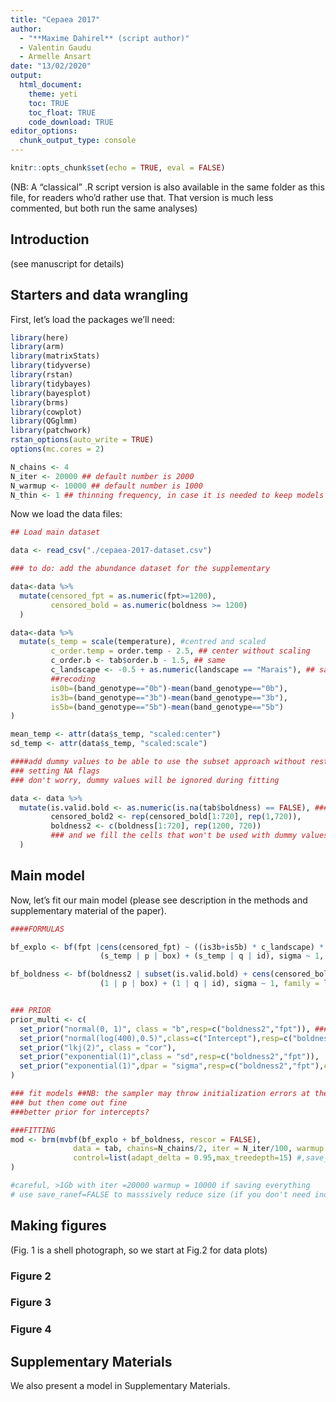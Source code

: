 ```yaml
---
title: "Cepaea 2017"
author: 
  - "**Maxime Dahirel** (script author)"
  - Valentin Gaudu
  - Armelle Ansart
date: "13/02/2020"
output: 
  html_document:
    theme: yeti
    toc: TRUE
    toc_float: TRUE
    code_download: TRUE
editor_options: 
  chunk_output_type: console
---
```


```r
knitr::opts_chunk$set(echo = TRUE, eval = FALSE)
```

(NB: A "classical" .R script version is also available in the same folder as this file, for readers who'd rather use that. That version is much less commented, but both run the same analyses)


## **Introduction**


(see manuscript for details)


## **Starters and data wrangling**
First, let's load the packages we'll need:

```r
library(here)
library(arm)
library(matrixStats)
library(tidyverse)
library(rstan)
library(tidybayes)
library(bayesplot)
library(brms)
library(cowplot)
library(QGglmm)
library(patchwork)
rstan_options(auto_write = TRUE)
options(mc.cores = 2)

N_chains <- 4
N_iter <- 20000 ## default number is 2000
N_warmup <- 10000 ## default number is 1000
N_thin <- 1 ## thinning frequency, in case it is needed to keep models at a manageable memory size ( 1: no thinning)
```

Now we load the data files:
```r
## Load main dataset

data <- read_csv("./cepaea-2017-dataset.csv")

### to do: add the abundance dataset for the supplementary
```


```r

data<-data %>% 
  mutate(censored_fpt = as.numeric(fpt>=1200),
         censored_bold = as.numeric(boldness >= 1200)
  )
```

```r

data<-data %>% 
  mutate(s_temp = scale(temperature), #centred and scaled
         c_order.temp = order.temp - 2.5, ## center without scaling
         c_order.b <- tab$order.b - 1.5, ## same
         c_landscape <- -0.5 + as.numeric(landscape == "Marais"), ## same
         ##recoding
         is0b=(band_genotype=="0b")-mean(band_genotype=="0b"),
         is3b=(band_genotype=="3b")-mean(band_genotype=="3b"),
         is5b=(band_genotype=="5b")-mean(band_genotype=="5b")
)

mean_temp <- attr(data$s_temp, "scaled:center")
sd_temp <- attr(data$s_temp, "scaled:scale")
```

```r
####add dummy values to be able to use the subset approach without restructuring the table and without
### setting NA flags 
### don't worry, dummy values will be ignored during fitting

data <- data %>% 
  mutate(is.valid.bold <- as.numeric(is.na(tab$boldness) == FALSE), ### if it's not NA, it's valid,
         censored_bold2 <- rep(censored_bold[1:720], rep(1,720)),
         boldness2 <- c(boldness[1:720], rep(1200, 720)) 
         ### and we fill the cells that won't be used with dummy values
  )
```


## **Main model**

Now, let's fit our main model (please see description in the methods and supplementary material of the paper).

```r
####FORMULAS

bf_explo <- bf(fpt |cens(censored_fpt) ~ ((is3b+is5b) * c_landscape) * s_temp + c_order.temp +
                    (s_temp | p | box) + (s_temp | q | id), sigma ~ 1, family = lognormal(link_sigma="identity"))

bf_boldness <- bf(boldness2 | subset(is.valid.bold) + cens(censored_bold2) ~ (is3b+is5b) * c_landscape + c_order.b +
                    (1 | p | box) + (1 | q | id), sigma ~ 1, family = lognormal(link_sigma="identity")) ##when sigma not modeled link is identity (half prior?)


### PRIOR
prior_multi <- c(
  set_prior("normal(0, 1)", class = "b",resp=c("boldness2","fpt")), ##### Fixed effects; weakly informative prior for response centred and scaled
  set_prior("normal(log(400),0.5)",class=c("Intercept"),resp=c("boldness2","fpt")),
  set_prior("lkj(2)", class = "cor"),
  set_prior("exponential(1)",class = "sd",resp=c("boldness2","fpt")),
  set_prior("exponential(1)",dpar = "sigma",resp=c("boldness2","fpt"),class="Intercept")
)

### fit models ##NB: the sampler may throw initialization errors at the beginning because it evaluates loglik at log(0)
### but then come out fine
###better prior for intercepts?

###FITTING
mod <- brm(mvbf(bf_explo + bf_boldness, rescor = FALSE),
              data = tab, chains=N_chains/2, iter = N_iter/100, warmup = N_warmup/100, thin = N_thin, prior = prior_multi, seed = 42,
              control=list(adapt_delta = 0.95,max_treedepth=15) #,save_ranef=FALSE
)

#careful, >1Gb with iter =20000 warmup = 10000 if saving everything
# use save_ranef=FALSE to masssively reduce size (if you don't need individual random effects, simply variances, for inference)
```


## **Making figures**

(Fig. 1 is a shell photograph, so we start at Fig.2 for data plots)

### Figure 2


### Figure 3


### Figure 4


## **Supplementary Materials**

We also present a model in Supplementary Materials. 
